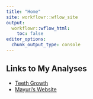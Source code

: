 ```yaml
---
title: "Home"
site: workflowr::wflow_site
output:
  workflowr::wflow_html:
    toc: false
editor_options:
  chunk_output_type: console
---
```


## Links to My Analyses

* [Teeth Growth](teeth.html)
* [Mayuri's Website](https://mviswan2.github.io/myproject/)
